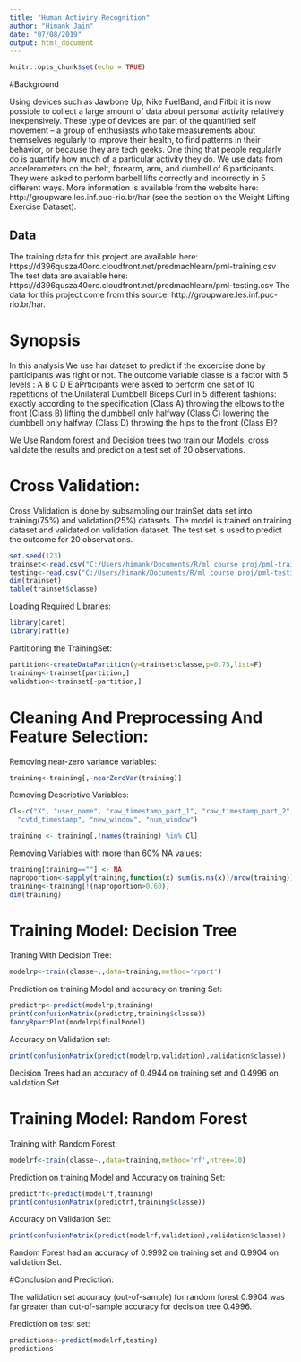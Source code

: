 ```yaml
---
title: "Human Activiry Recognition"
author: "Himank Jain"
date: "07/08/2019"
output: html_document
---
```


```r
knitr::opts_chunk$set(echo = TRUE)
```

#Background

Using devices such as Jawbone Up, Nike FuelBand, and Fitbit it is now possible to collect a large amount of data about personal activity relatively inexpensively. These type of devices are part of the quantified self movement – a group of enthusiasts who take measurements about themselves regularly to improve their health, to find patterns in their behavior, or because they are tech geeks. One thing that people regularly do is quantify how much of a particular activity they do.
We use data from accelerometers on the belt, forearm, arm, and dumbell of 6 participants. They were asked to perform barbell lifts correctly and incorrectly in 5 different ways. More information is available from the website here: http://groupware.les.inf.puc-rio.br/har (see the section on the Weight Lifting Exercise Dataset). 

## Data
The training data for this project are available here: 
https://d396qusza40orc.cloudfront.net/predmachlearn/pml-training.csv
The test data are available here:
https://d396qusza40orc.cloudfront.net/predmachlearn/pml-testing.csv
The data for this project come from this source: http://groupware.les.inf.puc-rio.br/har.


# Synopsis

In this analysis We use har dataset to predict if the excercise done by participants was right or not.
The outcome variable classe is a factor with 5 levels : A B C D E
aPrticipants were asked to perform one set of 10 repetitions of the Unilateral Dumbbell Biceps Curl in 5 different fashions:
exactly according to the specification (Class A)
throwing the elbows to the front (Class B)
lifting the dumbbell only halfway (Class C)
lowering the dumbbell only halfway (Class D)
throwing the hips to the front (Class E)?

We Use Random forest and Decision trees two train our Models, cross validate the results and predict on a test set of 20 observations.


# Cross Validation:

Cross Validation is done by subsampling our trainSet data set into training(75%) and validation(25%) datasets.
The model is trained on training dataset and validated on validation dataset.
The test set is used to predict the outcome for 20 observations.

```r
set.seed(123)
trainset<-read.csv("C:/Users/himank/Documents/R/ml course proj/pml-training.csv")
testing<-read.csv("C:/Users/himank/Documents/R/ml course proj/pml-testing.csv")
dim(trainset)
table(trainset$classe)
```
Loading Required Libraries:
```r
library(caret)
library(rattle)
```



Partitioning the TrainingSet:
```r
partition<-createDataPartition(y=trainset$classe,p=0.75,list=F)
training<-trainset[partition,]
validation<-trainset[-partition,]
```

# Cleaning And Preprocessing And Feature Selection:
Removing near-zero variance variables:
```r
training<-training[,-nearZeroVar(training)]
```
Removing Descriptive Variables:
```r
Cl<-c("X", "user_name", "raw_timestamp_part_1", "raw_timestamp_part_2", 
  "cvtd_timestamp", "new_window", "num_window")

training <- training[,!names(training) %in% Cl]
```
Removing Variables with more than 60% NA values:
```r
training[training==""] <- NA
naproportion<-sapply(training,function(x) sum(is.na(x))/nrow(training))
training<-training[!(naproportion>0.60)]
dim(training)
```

# Training Model: Decision Tree

Traning With Decision Tree:
```r
modelrp<-train(classe~.,data=training,method='rpart')
```
Prediction on training Model and accuracy on traning Set:
```r
predictrp<-predict(modelrp,training)
print(confusionMatrix(predictrp,training$classe))
fancyRpartPlot(modelrp$finalModel)
```

Accuracy on Validation set:
```r
print(confusionMatrix(predict(modelrp,validation),validation$classe))
```

Decision Trees had an accuracy of 0.4944 on training set and 0.4996 on validation Set.



# Training Model: Random Forest
Training with Random Forest:
```r
modelrf<-train(classe~.,data=training,method='rf',ntree=10)
```
Prediction on training Model and Accuracy on training Set:
```r
predictrf<-predict(modelrf,training)
print(confusionMatrix(predictrf,training$classe))
```
Accuracy on Validation Set:
```r
print(confusionMatrix(predict(modelrf,validation),validation$classe))
```
Random Forest had an accuracy of 0.9992 on training set and 0.9904 on validation Set.

#Conclusion and Prediction:

The validation set accuracy (out-of-sample) for random forest 0.9904 was far greater than out-of-sample accuracy for decision tree 0.4996.

Prediction on test set:
```r
predictions<-predict(modelrf,testing)
predictions
```

